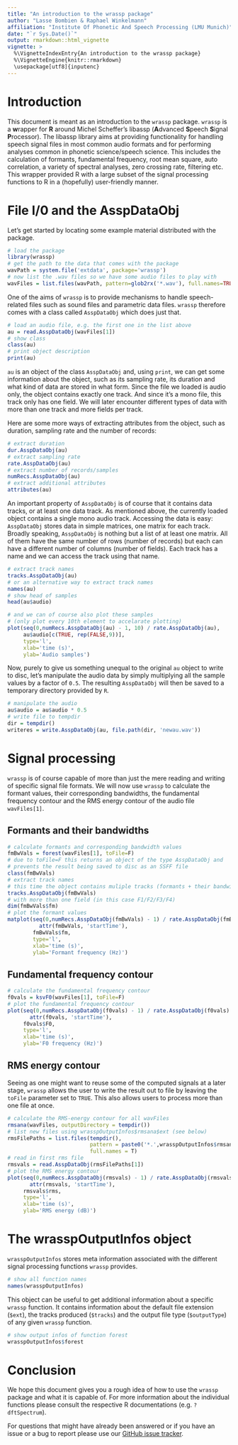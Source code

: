 ```yaml
---
title: "An introduction to the wrassp package"
author: "Lasse Bombien & Raphael Winkelmann"
affiliation: "Institute Of Phonetic And Speech Processing (LMU Munich)"
date: "`r Sys.Date()`"
output: rmarkdown::html_vignette
vignette: >
  %\VignetteIndexEntry{An introduction to the wrassp package}
  %\VignetteEngine{knitr::rmarkdown}
  \usepackage[utf8]{inputenc}
---
```


# Introduction

This document is meant as an introduction to the `wrassp`
package. `wrassp` is a **w**rapper for **R** around Michel Scheffer's libassp
(**A**dvanced **S**peech **S**ignal **P**rocessor). The libassp library aims at
providing functionality for handling speech signal files in most
common audio formats and for performing analyses common in phonetic
science/speech science. This includes the calculation of formants,
fundamental frequency, root mean square, auto correlation, a variety
of spectral analyses, zero crossing rate, filtering etc. This wrapper
provided R with a large subset of the signal processing
functions to R in a (hopefully) user-friendly manner.  


# File I/0 and the AsspDataObj

Let's get started by locating some example material distributed with
the package.

```r
# load the package
library(wrassp)
# get the path to the data that comes with the package
wavPath = system.file('extdata', package='wrassp')
# now list the .wav files so we have some audio files to play with
wavFiles = list.files(wavPath, pattern=glob2rx('*.wav'), full.names=TRUE)
```

One of the aims of `wrassp` is to provide mechanisms to handle
speech-related files such as sound files and parametric data
files. `wrassp` therefore comes with a class called
`AsspDataObj` which does just that. 


```r
# load an audio file, e.g. the first one in the list above
au = read.AsspDataObj(wavFiles[1])
# show class
class(au)
# print object description
print(au)
```

`au` is an object of the class `AsspDataObj` and, using `print`,
we can get some information about the object, such as its sampling
rate, its duration and what kind of data are stored in what form. Since
the file we loaded is audio only, the object contains exactly one track.
And since it's a mono file, this track only has one field. We will later
encounter different types of data with more than one track and more 
fields per track.

Here are some more ways of extracting attributes from the object, such as 
duration, sampling rate and the number of records:

```r
# extract duration
dur.AsspDataObj(au)
# extract sampling rate
rate.AsspDataObj(au)
# extract number of records/samples
numRecs.AsspDataObj(au)
# extract additional attributes
attributes(au)
```

An important property of `AsspDataObj` is of course that it
contains data tracks, or at least one data track. As mentioned above,
the currently loaded object contains a single mono audio
track. Accessing the data is easy: `AsspDataObj` stores data in
simple matrices, one matrix for each track. Broadly speaking,
`AsspDataObj` is nothing but a list of at least one matrix. All
of them have the same number of rows (number of records) but each can
have a different number of columns (number of fields). Each track has
a name and we can access the track using that name.

```r
# extract track names
tracks.AsspDataObj(au)
# or an alternative way to extract track names
names(au)
# show head of samples
head(au$audio)

# and we can of course also plot these samples 
# (only plot every 10th element to accelarate plotting)
plot(seq(0,numRecs.AsspDataObj(au) - 1, 10) / rate.AsspDataObj(au), 
     au$audio[c(TRUE, rep(FALSE,9))], 
     type='l', 
     xlab='time (s)', 
     ylab='Audio samples')
```

Now, purely to give us something unequal to the original `au` object to write
to disc, let's manipulate the audio data by simply multiplying 
all the sample values by a factor of `0.5`. The resulting 
`AsspDataObj` will then be saved to a temporary directory provided by `R`.

```r
# manipulate the audio
au$audio = au$audio * 0.5
# write file to tempdir
dir = tempdir()
writeres = write.AsspDataObj(au, file.path(dir, 'newau.wav'))
```

# Signal processing

`wrassp` is of course capable of more than just the mere reading and writing 
of specific signal file formats. We will now use `wrassp` to calculate the formant values,
their corresponding bandwidths, the fundamental frequency contour and 
the RMS energy contour of the audio file `wavFiles[1]`.

## Formants and their bandwidths
```r
# calculate formants and corresponding bandwidth values
fmBwVals = forest(wavFiles[1], toFile=F)
# due to toFile=F this returns an object of the type AsspDataObj and 
# prevents the result being saved to disc as an SSFF file
class(fmBwVals)
# extract track names
# this time the object contains muliple tracks (formants + their bandwidths)
tracks.AsspDataObj(fmBwVals)
# with more than one field (in this case F1/F2/F3/F4)
dim(fmBwVals$fm)
# plot the formant values
matplot(seq(0,numRecs.AsspDataObj(fmBwVals) - 1) / rate.AsspDataObj(fmBwVals) + 
          attr(fmBwVals, 'startTime'), 
        fmBwVals$fm, 
        type='l', 
        xlab='time (s)', 
        ylab='Formant frequency (Hz)')
```

## Fundamental frequency contour

```r
# calculate the fundamental frequency contour
f0vals = ksvF0(wavFiles[1], toFile=F)
# plot the fundamental frequency contour
plot(seq(0,numRecs.AsspDataObj(f0vals) - 1) / rate.AsspDataObj(f0vals) +
       attr(f0vals, 'startTime'),
     f0vals$F0, 
     type='l', 
     xlab='time (s)', 
     ylab='F0 frequency (Hz)')
```

## RMS energy contour

Seeing as one might want to reuse some of the computed signals at a later stage, 
`wrassp` allows the user to write the result out to file by leaving the
`toFile` parameter set to `TRUE`. This also allows users to process more than one file at 
once.

```r
# calculate the RMS-energy contour for all wavFiles
rmsana(wavFiles, outputDirectory = tempdir())
# list new files using wrasspOutputInfos$rmsana$ext (see below)
rmsFilePaths = list.files(tempdir(), 
                          pattern = paste0('*.',wrasspOutputInfos$rmsana$ext), 
                          full.names = T)
# read in first rms file 
rmsvals = read.AsspDataObj(rmsFilePaths[1])
# plot the RMS energy contour
plot(seq(0,numRecs.AsspDataObj(rmsvals) - 1) / rate.AsspDataObj(rmsvals) +
       attr(rmsvals, 'startTime'), 
     rmsvals$rms, 
     type='l', 
     xlab='time (s)', 
     ylab='RMS energy (dB)')
```


# The wrasspOutputInfos object

`wrasspOutputInfos` stores meta information associated with the different signal 
processing functions `wrassp` provides.

```r
# show all function names
names(wrasspOutputInfos)
```

This object can be useful to get additional information about a specific 
`wrassp` function. It contains information about the default file extension (`$ext`), 
the tracks produced (`$tracks`) and the output file type (`$outputType`) of 
any given `wrassp` function.

```r
# show output infos of function forest
wrasspOutputInfos$forest
```

# Conclusion

We hope this document gives you a rough idea of how to use the `wrassp` package and what 
it is capable of. For more information about the individual functions please consult the
respective R documentations (e.g. `?dftSpectrum`). 

For questions that might have already been answered or if you have an 
issue or a bug to report please use our [GitHub issue tracker](https://github.com/IPS-LMU/wrassp/issues).
